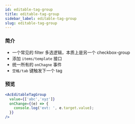 ```yaml
---
id: editable-tag-group
title: editable-tag-group
sidebar_label: editable-tag-group
slug: editable-tag-group
---
```


### 简介
- 一个常见的 filter 多选逻辑，本质上是另一个 checkbox-group
- 添加 `items/template` 接口
- 统一所有的 `onChagne` 事件
- `空格/tab` 键触发下一个 tag

### 预览
```jsx live
<AcEditableTagGroup
  value={['abc','xyz']}
  onChange={(e) => {
    console.log('evt: ', e.target.value);
  }}
/>
```